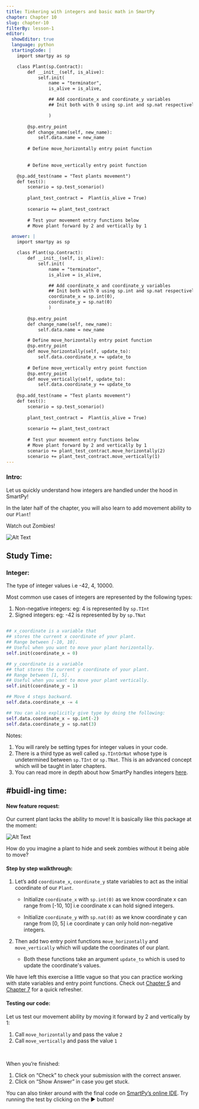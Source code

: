 ```yaml
---
title: Tinkering with integers and basic math in SmartPy
chapter: Chapter 10
slug: chapter-10
filterBy: lesson-1
editor:
  showEditor: true
  language: python
  startingCode: |
    import smartpy as sp

    class Plant(sp.Contract):
        def __init__(self, is_alive):
            self.init(
                name = "terminator",
                is_alive = is_alive,

                ## Add coordinate_x and coordinate_y variables
                ## Init both with 0 using sp.int and sp.nat respectively 

                )
            
        @sp.entry_point
        def change_name(self, new_name):
            self.data.name = new_name
 
        # Define move_horizontally entry point function
        
        
        # Define move_vertically entry point function

    @sp.add_test(name = "Test plants movement")
    def test():
        scenario = sp.test_scenario()
        
        plant_test_contract =  Plant(is_alive = True)
        
        scenario += plant_test_contract
                
        # Test your movement entry functions below
        # Move plant forward by 2 and vertically by 1

  answer: |  
    import smartpy as sp

    class Plant(sp.Contract):
        def __init__(self, is_alive):
            self.init(
                name = "terminator",
                is_alive = is_alive,

                ## Add coordinate_x and coordinate_y variables
                ## Init both with 0 using sp.int and sp.nat respectively 
                coordinate_x = sp.int(0), 
                coordinate_y = sp.nat(0)
                )
        
        @sp.entry_point
        def change_name(self, new_name):
            self.data.name = new_name

        # Define move_horizontally entry point function
        @sp.entry_point
        def move_horizontally(self, update_to):
            self.data.coordinate_x += update_to
        
        # Define move_vertically entry point function
        @sp.entry_point
        def move_vertically(self, update_to):
            self.data.coordinate_y += update_to
 
    @sp.add_test(name = "Test plants movement")
    def test():
        scenario = sp.test_scenario()
       
        plant_test_contract =  Plant(is_alive = True)
       
        scenario += plant_test_contract
        
        # Test your movement entry functions below
        # Move plant forward by 2 and vertically by 1
        scenario += plant_test_contract.move_horizontally(2)
        scenario += plant_test_contract.move_vertically(1)
---
```




### Intro: 
Let us quickly understand how integers are handled under the hood in SmartPy! 

In the later half of the chapter, you will also learn to add movement ability to our `Plant`! 

Watch out Zombies! 

![Alt Text](https://media.giphy.com/media/qSOGIn9rUZEuA/giphy.gif)
 

## Study Time: 

### Integer:
The type of integer values i.e <span class="string-highlight">-42</span>, <span class="string-highlight">4</span>, <span class="string-highlight">10000</span>. 

Most common use cases of integers are represented by the following types: 

1. Non-negative integers: eg: <span class="string-highlight">4</span> is represented by `sp.TInt`
2. Signed integers: eg: <span class="string-highlight">-42</span> is represented by by `sp.TNat`

```python

## x_coordinate is a variable that 
## stores the current x coordinate of your plant. 
## Range between [-10, 10]. 
## Useful when you want to move your plant horizontally. 
self.init(coordinate_x = 0)

## y_coordinate is a variable 
## that stores the current y coordinate of your plant. 
## Range between [1, 5].  
## Useful when you want to move your plant vertically.
self.init(coordinate_y = 1)

## Move 4 steps backward. 
self.data.coordinate_x -= 4  

## You can also explicitly give type by doing the following:
self.data.coordinate_x = sp.int(-2)
self.data.coordinate_y = sp.nat(3)
```

Notes: 

1. You will rarely be setting types for integer values in your code. 
2. There is a third type as well called `sp.TIntOrNat` whose type is undetermined between `sp.TInt` or `sp.TNat`. This is an advanced concept which will be taught in later chapters. 
3. You can read more in depth about how SmartPy handles integers [here](https://smartpy.io/demo/reference.html#_integers). 

 

## #buidl-ing time:

#### New feature request: 

Our current plant lacks the ability to move! It is basically like this package at the moment: 

![Alt Text](https://media.giphy.com/media/TeinpBGRY5UOc/giphy.gif)


How do you imagine a plant to hide and seek zombies without it being able to move? 

#### Step by step walkthrough: 

1. Let’s add `coordinate_x`, `coordinate_y` state variables to act as the initial coordinate of our `Plant`.

    * Initialize `coordinate_x` with `sp.int(0)` as we know coordinate x can range from <span class="string-highlight">[-10, 10]</span> i.e coordinate x can hold signed integers. 

    * Initialize `coordinate_y` with `sp.nat(0)` as we know coordinate y can range from <span class="string-highlight">[0, 5]</span> i.e coordinate y can only hold non-negative integers. 

2. Then add two entry point functions `move_horizontally` and `move_vertically` which will update the coordinates of our plant. 
    * Both these functions take an argument `update_to`  which is used to update the coordinate's values. 

We have left this exercise a little vague so that you can practice working with state variables and entry point functions. Check out [Chapter 5](/lesson/chapter-05) and [Chapter 7](/lesson/chapter-07) for a quick refresher.  


#### Testing our code: 

Let us test our movement ability by moving it forward by 2 and vertically by 1: 

1. Call `move_horizontally` and pass the value `2` 
2. Call `move_vertically` and pass the value `1`


<br />

When you’re finished:

1. Click on “Check” to check your submission with the correct answer.
2. Click on “Show Answer” in case you get stuck.


You can also tinker around with the final code on [SmartPy’s online IDE](https://smartpy.io/demo/index.html?code=eJylU8GO2yAQvfsrRsnFViNrd48rRWrVXnqo1MPeETHjDVobEOBkvV_fgWA7JGmVVTlYgN@8efOYkb3R1oPrufVmBO7AmaJoOu4c_O648qUz9XetvOWNr54LoCWwBcakkp6x0mHXbkA6xjt5wIQIK_yoA6icr8JSvEfYwsogd3utPdrVJgNMVASatpsiQ6zX8E0IaLS2Qirukb0DV9nFCAduJd916C5Df5Ik2Gm_h6OkzwMMTqpXKpvE@shDWyIBi85g4yl_N0LGkmXeptDyodr8FTaeYLQnWAZaTnHzlVBIbo_MaCKd_W72XL0iC@4lyxUe47F6htxzwT2vk80TaM4RoWv4ga1UCL0@INtrKz_ohXlHdcbcEHNDOygqX6t_CruiSPIGI0LhXl@2RJSXOfhlu6CL2Ylc5AGtl81_SFwIPitwzAUWIQ0Xgnl0vpza@YUOYMLAuJivJyGrqgjpIy4lcQ0qakx9aofwh01XZbXUHoliAtak2aOINJBnA_JiBzwLm9lJ8A2Ku4H1ebetzKDeyO9lXm9krMle2Y7lLbLo5yL6SvUaonmjHuxsXXrk6Xkd7LDTxwT_RaCTbGi1PXIrYDfCU5zdsz6hu8e7qr1u4af7Ta0vu@sxxf4BWB2wkg--). Try running the test by clicking on the ▶️ button!
